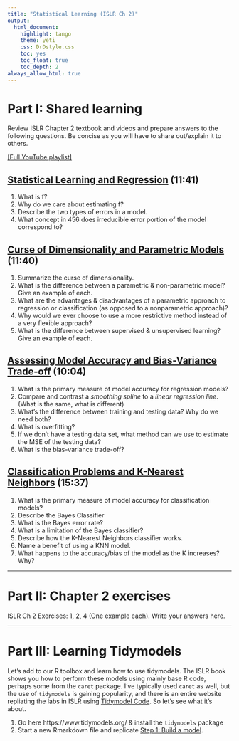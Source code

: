 ```yaml
---
title: "Statistical Learning (ISLR Ch 2)"
output:   
  html_document: 
    highlight: tango
    theme: yeti
    css: DrDstyle.css
    toc: yes
    toc_float: true
    toc_depth: 2
always_allow_html: true
---
```


# Part I: Shared learning

Review ISLR Chapter 2 textbook and videos and prepare answers to the following questions. Be concise as you will have to share out/explain it to others. 

[[Full YouTube playlist]](https://www.youtube.com/watch?v=p9n2w236B48&list=PLAOUn-KLSAVOwBuphhdi-BT0jjhuWyvPL)

## [Statistical Learning and Regression](https://www.youtube.com/watch?v=p9n2w236B48&list=PL5-da3qGB5IDvuFPNoSqheihPOQNJpzyy&index=1) (11:41)

1. What is f? 
2. Why do we care about estimating f? 
3. Describe the two types of errors in a model.  
4. What concept in 456 does irreducible error portion of the model correspond to? 


## [Curse of Dimensionality and Parametric Models](https://www.youtube.com/watch?v=HndOzII4jzs&list=PL5-da3qGB5IDvuFPNoSqheihPOQNJpzyy&index=2) (11:40)

1. Summarize the curse of dimensionality.
2. What is the difference between a parametric & non-parametric model? Give an example of each. 
3. What are the advantages & disadvantages of a parametric approach to regression or classification (as opposed to a nonparametric approach)?
4. Why would we ever choose to use a more restrictive method instead of a very flexible approach?
5. What is the difference between supervised & unsupervised learning? Give an example of each. 

## [Assessing Model Accuracy and Bias-Variance Trade-off](https://www.youtube.com/watch?v=VaN1RUDuioQ&list=PL5-da3qGB5IDvuFPNoSqheihPOQNJpzyy&index=3) (10:04)

1. What is the primary measure of model accuracy for regression models? 
2. Compare and contrast a _smoothing spline_ to a _linear regression line_. (What is the same, what is different) 
3. What's the difference between training and testing data? Why do we need both? 
4. What is overfitting? 
5. If we don't have a testing data set, what method can we use to estimate the MSE of the testing data?
6. What is the bias-variance trade-off? 

## [Classification Problems and K-Nearest Neighbors](https://www.youtube.com/watch?v=TnVRhLqThR4&list=PL5-da3qGB5IDvuFPNoSqheihPOQNJpzyy&index=4) (15:37)

1. What is the primary measure of model accuracy for classification models? 
2. Describe the Bayes Classifier 
3. What is the Bayes error rate? 
4. What is a limitation of the Bayes classifier? 
5. Describe how the K-Nearest Neighbors classifier works. 
6. Name a benefit of using a KNN model. 
7. What happens to the accuracy/bias of the model as the K increases? Why? 

----

# Part II: Chapter 2 exercises 

ISLR Ch 2 Exercises: 1, 2, 4 (One example each). Write your answers here. 

----

# Part III: Learning Tidymodels

Let's add to our R toolbox and learn how to use tidymodels. The ISLR book shows you how to perform these models using mainly base R code, perhaps some from the `caret` package. I've typically used `caret` as well, but the use of `tidymodels` is gaining popularity, and there is an entire website repliating the labs in ISLR using [Tidymodel Code](https://emilhvitfeldt.github.io/ISLR-tidymodels-labs/index.html). So let's see what it's about. 

1. Go here https://www.tidymodels.org/ & install the `tidymodels` package
2. Start a new Rmarkdown file and replicate [Step 1: Build a model](https://www.tidymodels.org/start/models/). 





